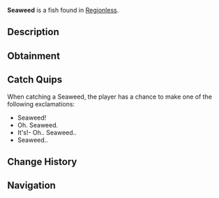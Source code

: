 {{FishInfobox
|image          = Seaweed.png
|rarity         = Trash
|sea            = First Sea
|location       = [[Regionless]]
|sublocation    = Saltwater
|sources        = Crab Cage, Fishing Rod
|radar_location = 
|xp             = 20
|weather        = 
|time           = 
|season         = 
|bait           = Magnet
|base_weight    = 0.3
|base_value     = 9
|weight_range   = 0.2
|base_chance    = 20
|base_resil     = 90
}}
'''Seaweed''' is a {{Rarity|Trash}} fish found in [[Regionless]].

== Description ==
{{Description|Some lovely seaweed that caught your hook. Not as cool as a fish, but it's better than finding a lonesome boot!|Bestiary Entry}}

== Obtainment ==
{{Description|Find it in saltwater or near patches of seaweed.|Bestiary Hint}}
{{Fish Availability|
Ancient Archives
Ancient Isle/Algae Hunt
Atlantis/Ancient Kraken Hunt
Atlantis/Ethereal Abyss
Atlantis/Kraken Hunt
Atlantis/Kraken Pool
Atlantis/Poseidon Temple
Atlantis/Sunken Depths
Atlantis/Surrounding Ocean
Atlantis/Zeus's Rod Room
Cryogenic Canal
FischFright/Frightful Pool
Forsaken Shores/Algae Hunt
Forsaken Shores/Coral Reef
Forsaken Shores/Freshwater Pond
Forsaken Shores/Surrounding Ocean
Frigid Cavern
Glacial Grotto
Golden Tide
Grand Reef
Keepers Altar
LEGO Pool/Studalodon Hunt
Lovestorm/Normal
Lovestorm/Supercharged
Lucky Event/Blarney McBreeze
Lucky Event/O'Mango Goldgrin
Lucky Event/Plumrick O'Luck
Lucky Event/Rowdy McCharm
Lucky Event/Sunny O'Coin
Megalodon Hunt/Eclipse and Weekend
Megalodon Hunt/Normal
Moosewood/Docks
Moosewood/Seaweed and Mini-Island
Moosewood/Surrounding Ocean
Mushgrove Swamp/Algae Hunt
Northern Summit/Surrounding Ocean
Ocean
Ocean/Deep Ocean
Ocean/Hidden Scallop Abundance
Ocean/Strange Whirlpool
Ocean/The Arch
Orca Migration/Ancient
Orca Migration/Normal
Overgrowth Caves
Roslit Bay/Freshwater Pond Seaweed
Snowcap Island/Algae Hunt
Sunstone Island
Sunstone Island/Crate Cave
Whale Migration/Moby
Whale Migration/Normal
|top_rods      = 
Training Rod\232155.73\421883.11;
Resourceful Rod\216472.65\311547.62;
Flimsy Rod\213998.87\334735.65;
Fast Rod\201795.21\201795.21;
Crystalized Rod\201080.82\135186.17;
Magnet Rod\154484.29\238811.17;
Stone Rod\156047.25\224583.33;
Heaven's Rod\129557.04\205891.29;
No-Life Rod\200795.79\200795.79;
Seraphic Rod\200005.32\200005.32;
Ethereal Prism Rod\198590.43\198590.43;
Challenger's Rod\183067.38\183067.38;
Rod Of The Forgotten Fang\182632.98\182632.98;
Verdant Shear Rod\171143.62\171143.62;
Zeus Rod\170704.79\170704.79;
Rod Of The Depths\166382.98\166382.98;
Blazebringer Rod\161183.51\161183.51;
Depthseeker Rod\156143.62\156143.62;
Rod Of The Exalted One\155984.04\155984.04;
Avalanche Rod\140385.64\140385.64;
Trident Rod\139802.61\139802.61;
Free Spirit Rod\139631.37\139631.37;
Volcanic Rod\129654.26\129654.26;
Steady Rod\107313.83\107313.83
|recommended   = Training Rod
}}

== Catch Quips ==
When catching a Seaweed, the player has a chance to make one of the following exclamations:
* Seaweed!
* Oh. Seaweed.
* It's!- Oh.. Seaweed..
* Seaweed..

== Change History ==
{{Change History|{{subst:Current Version}}}}

== Navigation ==
{{Fish Navbox|Regionless}}
